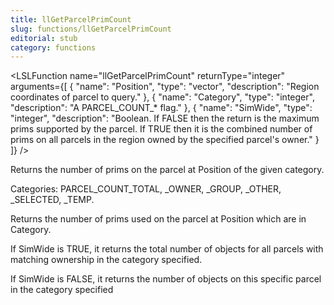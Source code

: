 ```yaml
---
title: llGetParcelPrimCount
slug: functions/llGetParcelPrimCount
editorial: stub
category: functions
---
```


<LSLFunction
	name="llGetParcelPrimCount"
	returnType="integer"
	arguments={[
	{
		"name": "Position",
		"type": "vector",
		"description": "Region coordinates of parcel to query."
	},
	{
		"name": "Category",
		"type": "integer",
		"description": "A PARCEL_COUNT_* flag."
	},
	{
		"name": "SimWide",
		"type": "integer",
		"description": "Boolean. If FALSE then the return is the maximum prims supported by the parcel. If TRUE then it is the combined number of prims on all parcels in the region owned by the specified parcel's owner."
	}
]}
/>

Returns the number of prims on the parcel at Position of the given category.

Categories: PARCEL_COUNT_TOTAL, _OWNER, _GROUP, _OTHER, _SELECTED, _TEMP.

Returns the number of prims used on the parcel at Position which are in Category.

If SimWide is TRUE, it returns the total number of objects for all parcels with matching ownership in the category specified.

If SimWide is FALSE, it returns the number of objects on this specific parcel in the category specified
